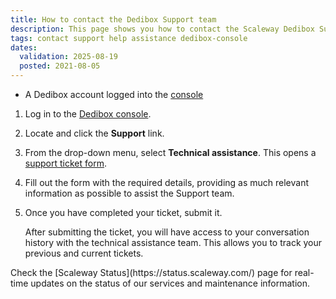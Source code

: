 ```yaml
---
title: How to contact the Dedibox Support team
description: This page shows you how to contact the Scaleway Dedibox Support team.
tags: contact support help assistance dedibox-console
dates:
  validation: 2025-08-19
  posted: 2021-08-05
---
```



<Requirements />

- A Dedibox account logged into the [console](https://console.online.net)

1. Log in to the [Dedibox console](https://console.online.net).
2. Locate and click the **Support** link.
3. From the drop-down menu, select **Technical assistance**. This opens a [support ticket form](https://console.online.net/en/assistance/ticket).
4. Fill out the form with the required details, providing as much relevant information as possible to assist the Support team.
5. Once you have completed your ticket, submit it.

   After submitting the ticket, you will have access to your conversation history with the technical assistance team. This allows you to track your previous and current tickets.

<Message type="tip">
  Check the [Scaleway Status](https://status.scaleway.com/) page for real-time updates on the status of our services and maintenance information.
</Message>
